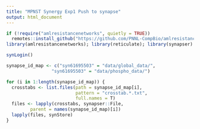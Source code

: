 ```yaml
---
title: "MPNST Synergy Exp1 Push to synapse"
output: html_document
---
```


```r
if (!require("amlresistancenetworks", quietly = TRUE))
  remotes::install_github("https://github.com/PNNL-CompBio/amlresistancenetworks")
library(amlresistancenetworks); library(reticulate); library(synapser)

synLogin()

```


```r
synapse_id_map <- c("syn61695503" = "data/global_data/", 
                 "syn61695503" = "data/phospho_data/")

for (i in 1:length(synapse_id_map)) {
  crosstabs <- list.files(path = synapse_id_map[i],
                          pattern = "crosstab.*.txt",
                          full.names = T)
  files <- lapply(crosstabs, synapser::File,
         parent = names(synapse_id_map)[i])
  lapply(files, synStore)
}
```

